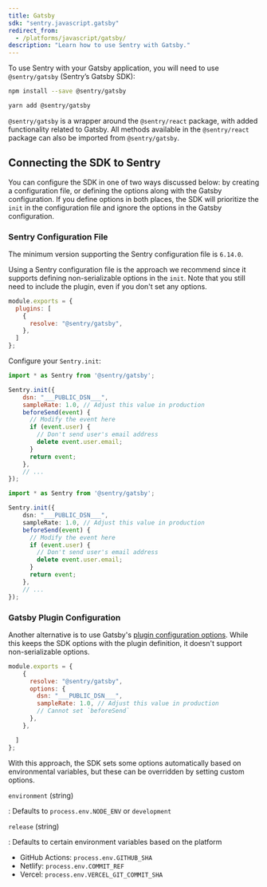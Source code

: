 ```yaml
---
title: Gatsby
sdk: "sentry.javascript.gatsby"
redirect_from:
  - /platforms/javascript/gatsby/
description: "Learn how to use Sentry with Gatsby."
---
```


To use Sentry with your Gatsby application, you will need to use `@sentry/gatsby` (Sentry’s Gatsby SDK):

```bash {tabTitle:NPM}
npm install --save @sentry/gatsby
```

```bash {tabTitle:Yarn}
yarn add @sentry/gatsby
```

<Note>

`@sentry/gatsby` is a wrapper around the `@sentry/react` package, with added functionality related to Gatsby. All methods available in the `@sentry/react` package can also be imported from `@sentry/gatsby`.

</Note>

## Connecting the SDK to Sentry

You can configure the SDK in one of two ways discussed below: by creating a configuration file, or defining the options along with the Gatsby configuration. If you define options in both places, the SDK will prioritize the `init` in the configuration file and ignore the options in the Gatsby configuration.

### Sentry Configuration File

<Note>

The minimum version supporting the Sentry configuration file is `6.14.0`.

</Note>

Using a Sentry configuration file is the approach we recommend since it supports defining non-serializable options in the `init`. Note that you still need to include the plugin, even if you don't set any options.

```javascript {filename:gatsby-config.js}
module.exports = {
  plugins: [
    {
      resolve: "@sentry/gatsby",
    },
  ]
};
```

Configure your `Sentry.init`:

```javascript {filename:sentry.config.js}
import * as Sentry from '@sentry/gatsby';

Sentry.init({
    dsn: "___PUBLIC_DSN___",
    sampleRate: 1.0, // Adjust this value in production
    beforeSend(event) {
      // Modify the event here
      if (event.user) {
        // Don't send user's email address
        delete event.user.email;
      }
      return event;
    },
    // ...
});
```

```typescript {filename:sentry.config.ts}
import * as Sentry from '@sentry/gatsby';

Sentry.init({
    dsn: "___PUBLIC_DSN___",
    sampleRate: 1.0, // Adjust this value in production
    beforeSend(event) {
      // Modify the event here
      if (event.user) {
        // Don't send user's email address
        delete event.user.email;
      }
      return event;
    },
    // ...
});
```

### Gatsby Plugin Configuration

Another alternative is to use Gatsby's [plugin configuration options](https://www.gatsbyjs.com/docs/how-to/plugins-and-themes/using-a-plugin-in-your-site/#using-plugin-configuration-options). While this keeps the SDK options with the plugin definition, it doesn't support non-serializable options.

```javascript {filename:gatsby-config.js}
module.exports = {
    {
      resolve: "@sentry/gatsby",
      options: {
        dsn: "___PUBLIC_DSN___",
        sampleRate: 1.0, // Adjust this value in production
        // Cannot set `beforeSend`
      },
    },

  ]
};
```

With this approach, the SDK sets some options automatically based on environmental variables, but these can be overridden by setting custom options.

`environment` (string)

: Defaults to `process.env.NODE_ENV` or `development`

`release` (string)

: Defaults to certain environment variables based on the platform

- GitHub Actions: `process.env.GITHUB_SHA`
- Netlify: `process.env.COMMIT_REF`
- Vercel: `process.env.VERCEL_GIT_COMMIT_SHA`
